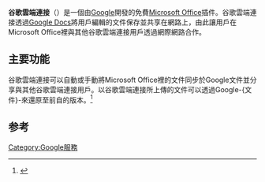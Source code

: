 {{noteTA|G1=IT}}
'''谷歌雲端連接'''（{{lang-en|Google Cloud Connect}}）是一個由[[Google|Google]]開發的免費[[Microsoft_Office|Microsoft Office]]插件。谷歌雲端連接透過[[Google_Docs|Google Docs]]將用戶編輯的文件保存並共享在網路上，由此讓用戶在Microsoft Office裡與其他谷歌雲端連接用戶透過網際網路合作。

==主要功能==
谷歌雲端連接可以自動或手動將Microsoft Office裡的文件同步於Google文件並分享與其他谷歌雲端連接用戶。以谷歌雲端連接所上傳的文件可以透過Google-{文件}-來還原至前自的版本。<ref>{{cite web |url=http://tools.google.com/dlpage/cloudconnect |title=存档副本 |accessdate=2011-04-29 |deadurl=yes |archiveurl=https://web.archive.org/web/20110430152514/http://tools.google.com/dlpage/cloudconnect/ |archivedate=2011-04-30 }}</ref>

==参考==
<references/>

{{Google公司}}
{{Google Cloud}}
{{Google-stub}}
[[Category:Google服務|Category:Google服務]]